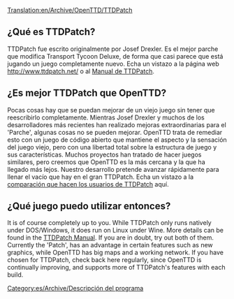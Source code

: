 [[Translation:en/Archive/OpenTTD/TTDPatch]]
{{es/Traducción|origen=TTDPatch}}

==¿Qué es TTDPatch?==
TTDPatch fue escrito originalmente por Josef Drexler. Es el mejor parche que modifica Transport Tycoon Deluxe, de forma que casi parece que está jugando un juego completamente nuevo. Echa un vistazo a la página web http://www.ttdpatch.net/ o al [http://wiki.ttdpatch.net/tiki-index.php Manual de TTDPatch].

==¿Es mejor TTDPatch que OpenTTD?==
Pocas cosas hay que se puedan mejorar de un viejo juego sin tener que reescribirlo completamente.
Mientras Josef Drexler y muchos de los desarrolladores más recientes han realizado mejoras extraordinarias para el 'Parche', algunas cosas no se pueden mejorar.
OpenTTD trata de remediar esto con un juego de código abierto que mantiene el aspecto y la sensación del juego viejo, pero con una libertad total sobre la estructura de juego y sus características.
Muchos proyectos han tratado de hacer juegos similares, pero creemos que OpenTTD es la más cercana y la que ha llegado más lejos.
Nuestro desarrollo pretende avanzar rápidamente para llenar el vacío que hay en el gran TTDPatch. Echa un vistazo a la [[es/Archive/OpenTTD/Comparación entre las características de OpenTTD y de TTDPatch|comparación que hacen los usuarios de TTDPatch]] aquí.

==¿Qué juego puedo utilizar entonces?==
{{es/Pendiente de traducción}}

It is of course completely up to you. While TTDPatch only runs natively under DOS/Windows, it does run on Linux under Wine. More details can be found in the [http://wiki.ttdpatch.net/tiki-index.php?page=TTDonLinux TTDPatch Manual]. If you are in doubt, try out both of them. Currently the 'Patch', has an advantage in certain features such as new graphics, while OpenTTD has big maps and a working network. If you have chosen for TTDPatch, check back here regularly, since OpenTTD is continually improving, and supports more of TTDPatch's features with each build.

[[Category:es/Archive/Descripción del programa]]